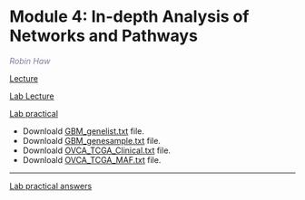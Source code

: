 #  Module 4: In-depth Analysis of Networks and Pathways  

  *<font color="#827e9c">Robin Haw</font>*
  
  [Lecture](./lectures/Pathways_2021_Module4_lecture_RH.pdf)   
  
  [Lab Lecture](./lectures/Pathways_2021_Module4_lab.pdf)
  
  [Lab practical](./lectures/CBW_2021_Module_4_Lab_Questions.pdf)

 *  Downloald  [GBM_genelist.txt](./Module4/Reactome/data/GBM_genelist.txt) file.  
 *  Downloald  [GBM_genesample.txt](./Module4/Reactome/data/GBM_genesample.txt) file.  
 *  Downloald  [OVCA_TCGA_Clinical.txt](./Module4/Reactome/data/OVCA_TCGA_Clinical.txt) file.  
 *  Downloald  [OVCA_TCGA_MAF.txt](./Module4/Reactome/data/OVCA_TCGA_MAF.txt) file.  
 

---
 
 [Lab practical answers](./lectures/CBW_2021_Module_4_Lab_Answers.pdf)



